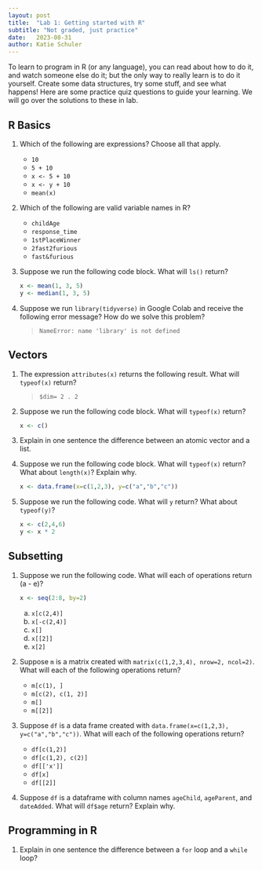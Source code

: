 ```yaml
---
layout: post
title:  "Lab 1: Getting started with R"
subtitle: "Not graded, just practice"
date:   2023-08-31
author: Katie Schuler
---
```


To learn to program in R (or any language), you can read about how to do it, and watch someone else do it; but the only way to really learn is to do it yourself. Create some data structures, try some stuff, and see what happens! Here are some practice quiz questions to guide your learning. We will go over the solutions to these in lab.

## R Basics


1. Which of the following are expressions? Choose all that apply.
    - `10`
    - `5 + 10`
    - `x <- 5 + 10`
    - `x <- y + 10`
    - `mean(x)`

1. Which of the following are valid variable names in R? 
    - `childAge`
    - `response_time`
    - `1stPlaceWinner`
    - `2fast2furious`
    - `fast&furious`

1. Suppose we run the following code block. What will `ls()` return? 

    ```r
    x <- mean(1, 3, 5)
    y <- median(1, 3, 5)
    ```

1. Suppose we run `library(tidyverse)` in Google Colab and receive the following error message? How do we solve this problem? 

    > `NameError: name 'library' is not defined`

## Vectors

1. The expression `attributes(x)` returns the following result. What will `typeof(x)` return?  

    > `$dim= 2 . 2`

1. Suppose we run the following code block. What will `typeof(x)` return? 

    ```r
    x <- c()
    ```


1. Explain in one sentence the difference between an atomic vector and a list. 

1. Suppose we run the following code block. What will `typeof(x)` return? What about `length(x)`? Explain why.

    ```r
    x <- data.frame(x=c(1,2,3), y=c("a","b","c"))
    ```

1. Suppose we run the following code. What will `y` return? What about `typeof(y)`?

    ```r
    x <- c(2,4,6)
    y <- x * 2   
    ```

## Subsetting
1. Suppose we run the following code. What will each of operations return (a - e)? 

    ```r
    x <- seq(2:8, by=2)
    ```
    a. `x[c(2,4)]`
    b. `x[-c(2,4)]`
    c. `x[]`
    d. `x[[2]]`
    e. `x[2]`

1. Suppose `m` is a matrix created with `matrix(c(1,2,3,4), nrow=2, ncol=2)`. What will each of the following operations return?
    - `m[c(1), ]`
    - `m[c(2), c(1, 2)]`
    - `m[]`
    - `m[[2]]`

1. Suppose `df` is a data frame created with `data.frame(x=c(1,2,3), y=c("a","b","c"))`. What will each of the following operations return?
    - `df[c(1,2)]`
    - `df[c(1,2), c(2)]`
    - `df[['x']]`
    - `df[x]`
    - `df[[2]]`

1. Suppose `df` is a dataframe with column names `ageChild`, `ageParent`, and `dateAdded`. What will `df$age` return?  Explain why.

## Programming in R
1. Explain in one sentence the difference between a `for` loop and a `while` loop? 

